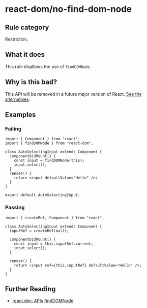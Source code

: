# react-dom/no-find-dom-node

## Rule category

Restriction.

## What it does

This rule disallows the use of `findDOMNode`.

## Why is this bad?

This API will be removed in a future major version of React. [See the alternatives](https://react.dev/reference/react-dom/findDOMNode#alternatives).

## Examples

### Failing

```tsx {6}
import { Component } from "react";
import { findDOMNode } from "react-dom";

class AutoSelectingInput extends Component {
  componentDidMount() {
    const input = findDOMNode(this);
    input.select();
  }
  render() {
    return <input defaultValue="Hello" />;
  }
}

export default AutoSelectingInput;
```

### Passing

```tsx
import { createRef, Component } from "react";

class AutoSelectingInput extends Component {
  inputRef = createRef(null);

  componentDidMount() {
    const input = this.inputRef.current;
    input.select();
  }

  render() {
    return <input ref={this.inputRef} defaultValue="Hello" />;
  }
}
```

## Further Reading

- [react.dev: APIs findDOMNode](https://react.dev/reference/react-dom/findDOMNode)
